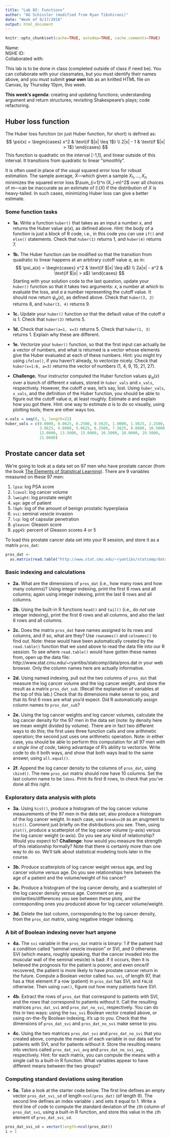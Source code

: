 ```yaml
---
title: "Lab 02: Functions"
author: "AG Schissler (modified from Ryan Tibshirani)"
date: "Week of 9/17/2018"
output: html_document
---
```


```r
knitr::opts_chunk$set(cache=TRUE, autodep=TRUE, cache.comments=TRUE)
```

Name:  
NSHE ID:  
Collaborated with:  

This lab is to be done in class (completed outside of class if need be). You can collaborate with your classmates, but you must identify their names above, and you must submit **your own** lab as an knitted HTML file on Canvas, by Thursday 10pm, this week.

**This week's agenda**: creating and updating functions; understanding argument and return structures; revisiting Shakespeare's plays; code refactoring.

## Huber loss function

The Huber loss function (or just Huber function, for short) is defined as:
$$
\psi(x) = \begin{cases}
x^2 & \text{if $|x| \leq 1$} \\
2|x| - 1 & \text{if $|x| > 1$} 
\end{cases}
$$
This function is quadratic on the interval [-1,1], and linear outside of this interval. It transitions from quadratic to linear "smoothly".

It is often used in place of the usual squared error loss for robust estimation. The sample average, $\bar{X}$---which given a sample $X_1,\ldots,X_n$ minimizes the squared error loss $\sum_{i=1}^n (X_i-m)^2$ over all choices of $m$---can be inaccurate as an estimate of $\mathbb{E}(X)$ if the distribution of $X$ is heavy-tailed. In such cases, minimizing Huber loss can give a better estimate.

### Some function tasks

- **1a.** Write a function `huber()` that takes as an input a number $x$, and returns the Huber value $\psi(x)$, as defined above. Hint: the body of a function is just a block of R code, i.e., in this code you can use `if()` and `else()` statements. Check that `huber(1)` returns 1, and `huber(4)` returns 7.

- **1b.** The Huber function can be modified so that the transition from quadratic to linear happens at an arbitrary cutoff value $a$, as in:
$$
\psi_a(x) = \begin{cases}
x^2 & \text{if $|x| \leq a$} \\
2a|x| - a^2 & \text{if $|x| > a$} 
\end{cases}
$$
Starting with your solution code to the last question, update your `huber()` function so that it takes two arguments: $x$, a number at which to evaluate the loss, and $a$ a number representing the cutoff value. It should now return $\psi_a(x)$, as defined above. Check that `huber(3, 2)` returns 8, and `huber(3, 4)` returns 9.

- **1c.** Update your `huber()` function so that the default value of the cutoff $a$ is 1. Check that `huber(3)` returns 5. 

- **1d.** Check that `huber(a=1, x=3)` returns 5. Check that `huber(1, 3)` returns 1. Explain why these are different.

- **1e.** Vectorize your `huber()` function, so that the first input can actually be a vector of numbers, and what is returned is a vector whose elements give the Huber evaluated at each of these numbers. Hint: you might try using `ifelse()`, if you haven't already, to vectorize nicely. Check that `huber(x=1:6, a=3)` returns the vector of numbers (1, 4, 9, 15, 21, 27).

- **Challenge.** Your instructor computed the Huber function values $\psi_a(x)$ over a bunch of different $x$ values, stored in `huber_vals` and `x_vals`, respectively. However, the cutoff $a$ was, let's say, lost. Using `huber_vals`, `x_vals`, and the definition of the Huber function, you should be able to figure out the cutoff value $a$, at least roughly. Estimate $a$ and explain how you got there. Hint: one way to estimate $a$ is to do so visually, using plotting tools; there are other ways too.

```r
x.vals = seq(0, 5, length=21)
huber_vals = c(0.0000, 0.0625, 0.2500, 0.5625, 1.0000, 1.5625, 2.2500,
               3.0625, 4.0000, 5.0625, 6.2500, 7.5625, 9.0000, 10.5000,
               12.0000, 13.5000, 15.0000, 16.5000, 18.0000, 19.5000, 
               21.0000)
```

## Prostate cancer data set

We're going to look at a data set on 97 men who have prostate cancer (from the book [The Elements of Statistical Learning](http://statweb.stanford.edu/~hastie/ElemStatLearn/)). There are 9 variables measured on these 97 men:

1. `lpsa`: log PSA score
2. `lcavol`: log cancer volume
3. `lweight`: log prostate weight
4. `age`: age of patient
5. `lbph`: log of the amount of benign prostatic hyperplasia
6. `svi`: seminal vesicle invasion
7. `lcp`: log of capsular penetration
8. `gleason`: Gleason score 
9. ` pgg45`: percent of Gleason scores 4 or 5 

To load this prostate cancer data set into your R session, and store it as a matrix `pros_dat`:

```r
pros_dat <-
  as.matrix(read.table("http://www.stat.cmu.edu/~ryantibs/statcomp/data/pros.dat"))
```

### Basic indexing and calculations

- **2a.** What are the dimensions of `pros_dat` (i.e., how many rows and how many columns)? Using integer indexing, print the first 6 rows and all columns; again using integer indexing, print the last 6 rows and all columns. 

- **2b.** Using the built-in R functions `head()` and `tail()` (i.e., do *not* use integer indexing), print the first 6 rows and all columns, and also the last 6 rows and all columns.

- **2c.** Does the matrix `pros_dat` have names assigned to its rows and columns, and if so, what are they? Use `rownames()` and `colnames()` to find out. Note: these would have been automatically created by the `read.table()` function that we used above to read the data file into our R session. To see where `read.table()` would have gotten these names from, open up the data file: http://www.stat.cmu.edu/~ryantibs/statcomp/data/pros.dat in your web browser. Only the column names here are actually informative.

- **2d.** Using named indexing, pull out the two columns of `pros_dat` that measure the log cancer volume and the log cancer weight, and store the result as a matrix `pros_dat_sub`. (Recall the explanation of variables at the top of this lab.) Check that its dimensions make sense to you, and that its first 6 rows are what you'd expect. Did R automatically assign column names to `pros_dat_sub`?

- **2e.** Using the log cancer weights and log cancer volumes, calculate the log cancer density for the 97 men in the data set (note: by density here we mean weight divided by volume). There are in fact two different ways to do this; the first uses three function calls and one arithmetic operation; the second just uses one arithmetic operation. Note: in either case, you should be able to perform this computation for all 97 men *with a single line of code*, taking advantage of R's ability to vectorize. Write code to do it both ways, and show that both ways lead to the same answer, using `all.equal()`.

- **2f.** Append the log cancer density to the columns of `pros_dat`, using `cbind()`. The new `pros_dat` matrix should now have 10 columns. Set the last column name to be `ldens`. Print its first 6 rows, to check that you've done all this right.

### Exploratory data analysis with plots

- **3a.** Using `hist()`, produce a histogram of the log cancer volume measurements of the 97 men in the data set; also produce a histogram of the log cancer weight. In each case, use `breaks=20` as an arugment to `hist()`. Comment just briefly on the distributions you see. Then, using `plot()`, produce a scatterplot of the log cancer volume (y-axis) versus the log cancer weight (x-axis). Do you see any kind of relationship? Would you expect to? **Challenge**: how would you measure the strength of this relationship formally? Note that there is certainly more than one way to do so. We'll talk about statistical modeling tools later in the course.

- **3b.** Produce scatterplots of log cancer weight versus age, and log cancer volume versus age. Do you see relationships here between the age of a patient and the volume/weight of his cancer?

- **3c.** Produce a histogram of the log cancer density, and a scatterplot of the log cancer density versus age. Comment on any similarities/differences you see between these plots, and the corresponding ones you produced above for log cancer volume/weight.

- **3d.** Delete the last column, corresponding to the log cancer density, from the `pros_dat` matrix, using negative integer indexing.

### A bit of Boolean indexing never hurt anyone

- **4a.** The `svi` variable in the `pros_dat` matrix is binary: 1 if the patient had a condition called "seminal vesicle invasion" or SVI, and 0 otherwise. SVI (which means, roughly speaking, that the cancer invaded into the muscular wall of the seminal vesicle) is bad: if it occurs, then it is believed the prognosis for the patient is poorer, and even once/if recovered, the patient is more likely to have prostate cancer return in the future. Compute a Boolean vector called `has.svi`, of length 97, that has a `TRUE` element if a row (patient) in `pros_dat` has SVI, and `FALSE` otherwise. Then using `sum()`, figure out how many patients have SVI.

- **4b.** Extract the rows of `pros_dat` that correspond to patients with SVI, and the rows that correspond to patients without it. Call the resulting matrices `pros_dat_svi` and `pros_dat_no_svi`, respectively. You can do this in two ways: using the `has_svi` Boolean vector created above, or using on-the-fly Boolean indexing, it's up to you. Check that the dimensions of `pros_dat_svi` and `pros_dat_no_svi` make sense to you.

- **4c.** Using the two matrices `pros_dat_svi` and `pros_dat_no_svi` that you created above, compute the means of each variable in our data set for patients with SVI, and for patients without it. Store the resulting means into vectors called `pros_dat_svi_avg` and `pros_dat_no_svi_avg`, respectively. Hint: for each matrix, you can compute the means with a single call to a built-in R function. What variables appear to have different means between the two groups? 

### Computing standard deviations using iteration

- **5a.** Take a look at the starter code below. The first line defines an empty vector `pros_dat_svi_sd` of length `ncol(pros_dat)` (of length 9). The second line defines an index variable `i` and sets it equal to 1. Write a third line of code to compute the standard deviation of the `i`th column of `pros_dat_svi`, using a built-in R function, and store this value in the `i`th element of `pros_dat_svi_sd`. 
 
```r
pros_dat_svi_sd = vector(length=ncol(pros_dat))
i = 1
```
